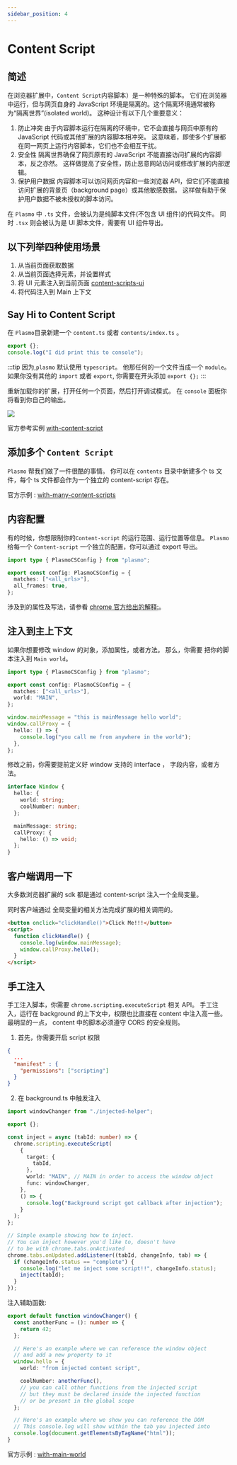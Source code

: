 ```yaml
---
sidebar_position: 4
---
```


# Content Script

## 简述

在浏览器扩展中，`Content Script`内容脚本）是一种特殊的脚本。
它们在浏览器中运行，但与网页自身的 JavaScript 环境是隔离的。这个隔离环境通常被称为“隔离世界”(isolated world)。
这种设计有以下几个重要意义：

1. 防止冲突
   由于内容脚本运行在隔离的环境中，它不会直接与网页中原有的 JavaScript 代码或其他扩展的内容脚本相冲突。
   这意味着，即使多个扩展都在同一网页上运行内容脚本，它们也不会相互干扰。
2. 安全性
   隔离世界确保了网页原有的 JavaScript 不能直接访问扩展的内容脚本，反之亦然。
   这样做提高了安全性，防止恶意网站访问或修改扩展的内部逻辑。
3. 保护用户数据
   内容脚本可以访问网页内容和一些浏览器 API，但它们不能直接访问扩展的背景页（background page）或其他敏感数据。
   这样做有助于保护用户数据不被未授权的脚本访问。

在 `Plasmo` 中 `.ts` 文件，会被认为是纯脚本文件(不包含 UI 组件)的代码文件。
同时 `.tsx` 则会被认为是 UI 脚本文件，需要有 UI 组件导出。

## 以下列举四种使用场景

1. 从当前页面获取数据
2. 从当前页面选择元素，并设置样式
3. 将 UI 元素注入到当前页面 [content-scripts-ui](https://docs.plasmo.com/framework/content-scripts-ui)
4. 将代码注入到 Main 上下文

## Say Hi to Content Script

在 `Plasmo`目录新建一个 `content.ts` 或者 `contents/index.ts` 。

```typescript title=content.ts
export {};
console.log("I did print this to console");
```

:::tip
因为,`plasmo` 默认使用 `typescript`。 他那任何的一个文件当成一个 `module`。
如果你没有其他的 `import` 或者 `export`, 你需要在开头添加 `export {};`
:::

重新加载你的扩展，打开任何一个页面，然后打开调试模式。
在 `console` 面板你将看到你自己的输出。

![](./hi-content.jpg)

官方参考实例 [with-content-script](https://github.com/PlasmoHQ/examples/tree/main/with-content-script)

## 添加多个 `Content Script`

`Plasmo` 帮我们做了一件很酷的事情。
你可以在 `contents` 目录中新建多个 ts 文件，每个 ts 文件都会作为一个独立的 content-script 存在。

官方示例 : [with-many-content-scripts](https://github.com/PlasmoHQ/examples/tree/main/with-many-content-scripts)

## 内容配置

有的时候，你想限制你的`Content-script` 的运行范围、运行位置等信息。
`Plasmo` 给每一个 `Content-script` 一个独立的配置，你可以通过 export 导出。

```typescript
import type { PlasmoCSConfig } from "plasmo";

export const config: PlasmoCSConfig = {
  matches: ["<all_urls>"],
  all_frames: true,
};
```

涉及到的属性及写法，请参看 [chrome 官方给出的解释:](https://developer.chrome.com/docs/extensions/mv3/content_scripts/#static-declarative)。

## 注入到主上下文

如果你想要修改 window 的对象，添加属性，或者方法。 那么，你需要 把你的脚本注入到 `Main world`。

```typescript title=content.ts
import type { PlasmoCSConfig } from "plasmo";

export const config: PlasmoCSConfig = {
  matches: ["<all_urls>"],
  world: "MAIN",
};

window.mainMessage = "this is mainMessage hello world";
window.callProxy = {
  hello: () => {
    console.log("you call me from anywhere in the world");
  },
};
```

修改之前，你需要提前定义好 window 支持的 interface ， 字段内容，或者方法。

```typescript title=index.d.ts
interface Window {
  hello: {
    world: string;
    coolNumber: number;
  };

  mainMessage: string;
  callProxy: {
    hello: () => void;
  };
}
```

## 客户端调用一下

大多数浏览器扩展的 sdk 都是通过 content-script 注入一个全局变量。

同时客户端通过 全局变量的相关方法完成扩展的相关调用的。

```html
<button onclick="clickHandle()">Click Me!!!</button>
<script>
  function clickHandle() {
    console.log(window.mainMessage);
    window.callProxy.hello();
  }
</script>
```

## 手工注入

手工注入脚本，你需要 `chrome.scripting.executeScript` 相关 API。
手工注入，运行在 background 的上下文中，权限也比直接在 content 中注入高一些。
最明显的一点， content 中的脚本必须遵守 CORS 的安全规则。

1. 首先，你需要开启 script 权限

```json
{
  ...
  "manifest" : {
    "permissions": ["scripting"]
  }
}
```

2. 在 background.ts 中触发注入

```typescript title=background.ts
import windowChanger from "./injected-helper";

export {};

const inject = async (tabId: number) => {
  chrome.scripting.executeScript(
    {
      target: {
        tabId,
      },
      world: "MAIN", // MAIN in order to access the window object
      func: windowChanger,
    },
    () => {
      console.log("Background script got callback after injection");
    }
  );
};

// Simple example showing how to inject.
// You can inject however you'd like to, doesn't have
// to be with chrome.tabs.onActivated
chrome.tabs.onUpdated.addListener((tabId, changeInfo, tab) => {
  if (changeInfo.status == "complete") {
    console.log("let me inject some script!!", changeInfo.status);
    inject(tabId);
  }
});
```

注入辅助函数:

```typescript title=injected-helper.ts
export default function windowChanger() {
  const anotherFunc = (): number => {
    return 42;
  };

  // Here's an example where we can reference the window object
  // and add a new property to it
  window.hello = {
    world: "from injected content script",

    coolNumber: anotherFunc(),
    // you can call other functions from the injected script
    // but they must be declared inside the injected function
    // or be present in the global scope
  };

  // Here's an example where we show you can reference the DOM
  // This console.log will show within the tab you injected into
  console.log(document.getElementsByTagName("html"));
}
```

官方示例 : [with-main-world](https://github.com/PlasmoHQ/examples/tree/main/with-main-world)
